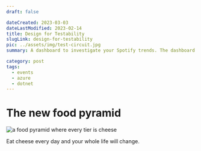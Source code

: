 ```yaml
---
draft: false

dateCreated: 2023-03-03
dateLastModified: 2023-02-14
title: Design for Testability
slugLink: design-for-testability
pic: ../assets/img/test-circuit.jpg
summary: A dashboard to investigate your Spotify trends. The dashboard is interactive using d3.js!

category: post
tags:
  - events
  - azure
  - dotnet
---
```

# The new food pyramid

![a food pyramid where every tier is cheese](https://upload.wikimedia.org/wikipedia/commons/thumb/6/66/SMPTE_Color_Bars.svg/200px-SMPTE_Color_Bars.svg.png)

Eat cheese every day and your whole life will change.
